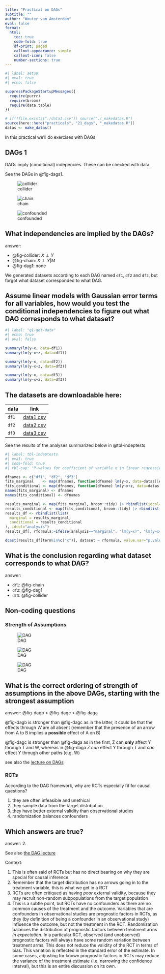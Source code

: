 ```yaml
---
title: "Practical on DAGs"
subtitle: ""
author: "Wouter van Amsterdam"
eval: false
format: 
  html:
    toc: true
    code-fold: true
    df-print: paged
    callout-appearance: simple
    callout-icon: false
    number-sections: true
---
```


```r
#| label: setup
#| eval: true
#| echo: false

suppressPackageStartupMessages({
  require(purrr)
  require(broom)
  require(data.table)
})

# if(!file.exists("./data1.csv")) source("./_makedatas.R")
source(here::here("practicals", "21_dags", "_makedatas.R"))
datas <- make_datas()
```

In this practical we'll do exercises with DAGs

## DAGs 1

DAGs imply (conditional) indepencies. These can be checked with data.

See the DAGs in @fig-dags1.

::: {#fig-dags1 layout-ncol=3}

![collider](../../lectures/day2-scms/_tikzs/dag-collider.png){#fig-collider}

![chain](../../lectures/day2-scms/_tikzs/dag-chain.png){#fig-chain}

![confounded](../../lectures/day2-scms/_tikzs/dag-dag1x.png){#fig-dag1}

:::


::: {.callout-tip collapse="true"}
## What independencies are implied by the DAGs?

answer: 

- @fig-collider: $X \perp Y$
- @fig-chain: $X \perp Y | M$
- @fig-dag1: none

:::

We generated datasets according to each DAG named `df1`, `df2` and `df3`, but forgot what dataset corresponded to what DAG.

::: {.callout-note}

## Assume linear models with Gaussian error terms for all variables, how would you test the conditional independencies to figure out what DAG corresponds to what dataset?

```r
#| label: "q1-get-data"
#| echo: true
#| eval: false

summary(lm(y~x, data=df1))
summary(lm(y~x+z, data=df1))

summary(lm(y~x, data=df2))
summary(lm(y~x+z, data=df2))

summary(lm(y~x, data=df3))
summary(lm(y~x+z, data=df3))

```

:::

::: {.callout-tip collapse="true"}

## The datasets are downloadable here:


|data|link|
|----|----|
|`df1`|[data1.csv](datas/data1.csv)
|`df2`|[data2.csv](datas/data2.csv)
|`df3`|[data3.csv](datas/data3.csv)

:::

See the results of the analyses summarized below in @tbl-indeptests

```r
#| label: tbl-indeptests
#| eval: true
#| code-fold: true
#| tbl-cap: "P-values for coefficient of variable x in linear regression model" 

dfnames <- c("df1", "df2", "df3")
fits_marginal    <- map(dfnames, function(dfname) lm(y~x, data=datas[[dfname]]))
fits_conditional <- map(dfnames, function(dfname) lm(y~x+z, data=datas[[dfname]]))
names(fits_marginal) <- dfnames
names(fits_conditional) <- dfnames

results_marginal <- map(fits_marginal, broom::tidy) |> rbindlist(idcol="dataset")
results_conditional <- map(fits_conditional, broom::tidy) |> rbindlist(idcol="dataset")
results_df <- rbindlist(list(
  marginal = results_marginal,
  conditional = results_conditional
), idcol="analysis")
results_df[, rformula:=ifelse(analysis=="marginal", "lm(y~x)", "lm(y~x+z)")]

dcast(results_df[term%in%c("x")], dataset ~ rformula, value.var="p.value")

```

::: {.callout-tip collapse="true"}

## What is the conclusion regarding what dataset corresponds to what DAG?

answer:

- `df1`: @fig-chain
- `df2`: @fig-dag1
- `df3`: @fig-collider

:::


## Non-coding questions

### Strength of Assumptions

::: {#fig-3dags layout-ncol=3}

![DAG](_tikzs/daga.png){#fig-daga}

![DAG](_tikzs/dagb.png){#fig-dagb}

![DAG](_tikzs/dagc.png){#fig-dagc}

:::

::: {.callout-tip collapse="true"}
## What is the correct ordering of strength of assumptions in the above DAGs, starting with the strongest assumption

answer: @fig-dagb > @fig-dagc > @fig-daga

@fig-dagb is stronger than @fig-dagc as in the latter, it could be that the effects through $W$ are all absent (remember that the presence of an arrow from A to B implies a **possible** effect of A on B)

@fig-dagc is stronger than @fig-daga as in the first, Z can **only** affect Y through T and W, whereas in @fig-daga Z *can* effect Y through T and *can* effect Y through other paths (e.g. W)

see also the [lecture on DAGs](../../lectures/day2-scms/lec1.qmd#sec-assumptions)

:::

### RCTs

According to the DAG framework, why are RCTs especially fit for causal questions?

1. they are often infeasible and unethical
2. they sample data from the target distribution
3. they have better external validity than observational studies
4. randomization balances confounders

::: {.callout-tip collapse="true"}
## Which answers are true?

answer: 2.

See also [the DAG lecture](../../lectures/day2-scms/lec1.qmd#sec-def-intervention)

Context:

1. This is often said of RCTs but has no direct bearing on why they are special for causal inference
2. Remember that the target distribution has no arrows going in to the treatment variable, this is what we get in a RCT
3. RCTs are often critiqued as having *poor* external validity, because they may recruit non-random subpopulations from the target population
4. This is a subtle point, but RCTs have no confounders as there are no common causes of the treatment and the outcome. Variables that are confounders in observational studies are prognostic factors in RCTs, as they (by definition of being a confounder in an observational study) influence the outcome, but not the treatment in the RCT. Randomization balances the distribution of prognostic factors between treatment arms *in expectation*. In a particular RCT, observed (and unobserved) prognostic factors will always have some random variation between treatment arms. This does not reduce the validity of the RCT in terms of bias. This variation is reflected in the standard error of the estimate. In some cases, adjusting for known prognostic factors in RCTs may reduce the variance of the treatment estimate (i.e. narrowing the confidence interval), but this is an entire discussion on its own.

:::
